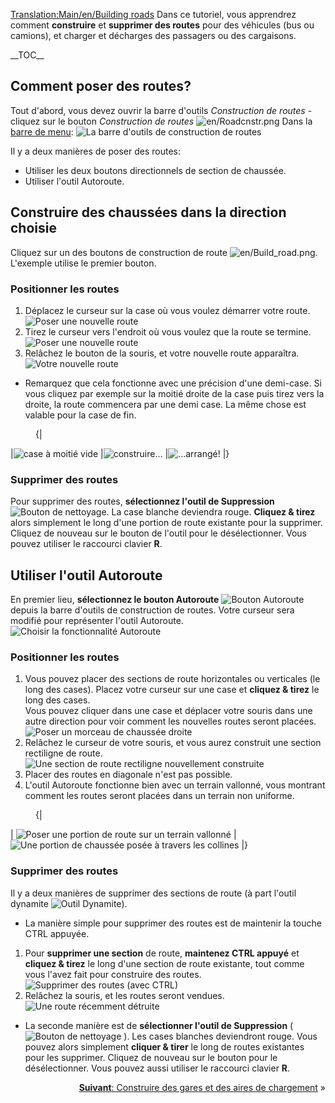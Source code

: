 [[Translation:Main/en/Building roads]]{{en/-}}{{fr/Tutoriel}}
<!-- surtout pour la recherche par robot -->
Dans ce tutoriel, vous apprendrez comment '''construire''' et '''supprimer des routes''' pour des véhicules (bus ou camions), et charger et décharges des passagers ou des cargaisons.

__TOC__

==Comment poser des routes?==

Tout d'abord, vous devez ouvrir la barre d'outils ''Construction de routes'' - cliquez sur le bouton ''Construction de routes'' [[File:en/Roadcnstr.png]] Dans la [[Main/en/Interface du jeu/Fr#La barre de menu|barre de menu]]:
[[File:en/Road constructionnew.png|none|frame|La barre d'outils de construction de routes]]

Il y a deux manières de poser des routes:
* Utiliser les deux boutons directionnels de section de chaussée.
* Utiliser l'outil Autoroute.

== Construire des chaussées dans la direction choisie ==

Cliquez sur un des boutons de construction de route [[File:en/Build road.png]]. L'exemple utilise le premier bouton.

=== Positionner les routes ===
#Déplacez le curseur sur la case où vous voulez démarrer votre route.<br/>[[File:en/build roads01.png|none|frame|Poser une nouvelle route]]
#Tirez le curseur vers l'endroit où vous voulez que la route se termine.<br/>[[File:en/build roads02.png|none|frame|Poser une nouvelle route]]
#Relâchez le bouton de la souris, et votre nouvelle route apparaîtra.<br/>[[File:en/build roads03.png|none|frame|Votre nouvelle route]]

* Remarquez que cela fonctionne avec une précision d'une demi-case. Si vous cliquez par exemple sur la moitié droite de la case puis tirez vers la droite, la route commencera par une demi case. La même chose est valable pour la case de fin.
:{|
|[[File:en/build roads04.png|none|frame|case à moitié vide]]
|[[File:en/build roads05.png|none|frame|construire...]]
|[[File:en/build roads06.png|none|frame|...arrangé!]]
|}
=== Supprimer des routes === 
Pour supprimer des routes, '''sélectionnez l'outil de Suppression''' [[File:en/Toggle clear active.png|Bouton de nettoyage]]. La case blanche deviendra rouge. '''Cliquez & tirez''' alors simplement le long d'une portion de route existante pour la supprimer. Cliquez de nouveau sur le bouton de l'outil pour le désélectionner. Vous pouvez utiliser le raccourci clavier '''R'''.

== Utiliser l'outil Autoroute ==
En premier lieu, '''sélectionnez le bouton Autoroute''' [[File:en/Autoroad.png|Bouton Autoroute]] depuis la barre d'outils de construction de routes. Votre curseur sera modifié pour représenter l'outil Autoroute.
[[File:en/AutoroadTut1.png|none|frame|Choisir la fonctionnalité Autoroute]]

=== Positionner les routes ===
#Vous pouvez placer des sections de route horizontales ou verticales (le long des cases). Placez votre curseur sur une case et '''cliquez & tirez''' le long des cases.<br/>Vous pouvez cliquer dans une case et déplacer votre souris dans une autre direction pour voir comment les nouvelles routes seront placées.<br/>[[File:en/AutoroadTut2.png|none|frame|Poser un morceau de chaussée droite]]
#Relâchez le curseur de votre souris, et vous aurez construit une section rectiligne de route.<br/>[[File:en/AutoroadTut3.png|none|frame|Une section de route rectiligne nouvellement construite]]
#Placer des routes en diagonale n'est pas possible.
#L'outil Autoroute fonctionne bien avec un terrain vallonné, vous montrant comment les routes seront placées dans un terrain non uniforme.
:{|
| [[File:en/AutoroadTut5.png|none|frame|Poser une portion de route sur un terrain vallonné]]
| [[File:en/AutoroadTut6.png|none|frame|Une portion de chaussée posée à travers les collines]]
|}
=== Supprimer des routes ===
Il y a deux manières de supprimer des sections de route (à part l'outil dynamite [[File:en/Clear title.png|Outil Dynamite]]).

*La manière simple pour supprimer des routes est de maintenir la touche CTRL appuyée.

#Pour '''supprimer une section''' de route, '''maintenez CTRL appuyé''' et '''cliquez & tirez''' le long d'une section de route existante, tout comme vous l'avez fait pour construire des routes.<br/>[[File:en/AutoroadTut7.png|none|frame|Supprimer des routes (avec CTRL)]]
#Relâchez la souris, et les routes seront vendues.<br/>[[File:en/AutoroadTut8.png|none|frame|Une route récemment détruite]]

*La seconde manière est de '''sélectionner l'outil de Suppression''' ( [[File:en/Toggle clear active.png|Bouton de nettoyage]] ). Les cases blanches deviendront rouge. Vous pouvez alors simplement '''cliquer & tirer''' le long de routes existantes pour les supprimer. Cliquez de nouveau sur le bouton pour le désélectionner. Vous pouvez aussi utiliser le raccourci clavier '''R'''.

<span style="float: right">[[Main/fr/Construction d'aires de chargement|'''Suivant''': Construire des gares et des aires de chargement]] &raquo;</span>